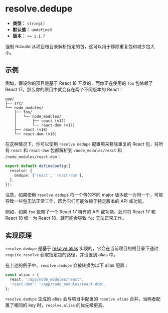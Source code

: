 # resolve.dedupe

- **类型：** `string[]`
- **默认值：** `undefined`
- **版本：** `>= 1.1.7`

强制 Rsbuild 从项目根目录解析指定的包，这可以用于移除重复包和减少包大小。

## 示例

例如，假设你的项目是基于 React 18 开发的，而你正在使用的 `foo` 包依赖了 React 17，那么你的项目中就会存在两个不同版本的 React：

```
app/
├── src/
└── node_modules/
    ├── foo/
    │   └── node_modules/
    │       ├── react (v17)
    │       └── react-dom (v17)
    ├── react (v18)
    └── react-dom (v18)
```

在这种情况下，你可以使用 `resolve.dedupe` 配置项来移除重复的 React 包，将所有 `react` 和 `react-dom` 包都解析到 `/node_modules/react` 和 `/node_modules/react-dom`：

```ts title="rsbuild.config.ts"
export default defineConfig({
  resolve: {
    dedupe: ['react', 'react-dom'],
  },
});
```

注意，如果使用 `resolve.dedupe` 将一个包的不同 major 版本统一为同一个，可能导致一些包无法正常工作，因为它们可能依赖于特定版本的 API 或功能。

例如，如果 `foo` 依赖了一个 React 17 特有的 API 或功能，此时将 React 17 和 React 18 统一为 React 18，就可能会导致 `foo` 无法正常工作。

## 实现原理

`resolve.dedupe` 是基于 [resolve.alias](/config/resolve/alias) 实现的，它会在当前项目的根目录下通过 `require.resolve` 获取指定包的路径，并设置到 alias 中。

在上述的例子中，`resolve.dedupe` 会被转换为以下 alias 配置：

```ts
const alias = {
  react: '/app/node_modules/react',
  'react-dom': '/app/node_modules/react-dom',
};
```

`resolve.dedupe` 生成的 alias 会与项目中配置的 `resolve.alias` 合并，当两者配置了相同的 key 时，`resolve.alias` 的优先级更高。
